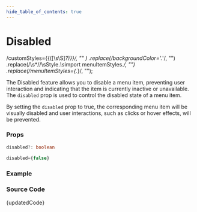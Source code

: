 ```yaml
---
hide_table_of_contents: true
---
```



# Disabled

  /customStyles=\{\{([\s\S]*?)\}\}/,
  ""
)
  .replace(/backgroundColor='.*'/, "")
  .replace(/\s*\/\/\sStyle.*\s*import menuItemStyles.*/, "")
  .replace(/menuItemStyles={.*}/, "");

The Disabled feature allows you to disable a menu item, preventing user interaction and indicating that the item is currently inactive or unavailable. The `disabled` prop is used to control the disabled state of a menu item.

By setting the `disabled` prop to true, the corresponding menu item will be visually disabled and user interactions, such as clicks or hover effects, will be prevented.

### Props

```ts noCopy
disabled?: boolean
```

```ts noCopy title='Default Value'
disabled={false}
```

### Example

<BrowserWindow url="/vertical-menu/menu-item/disabled">
  <Provider>
    <Disabled />
  </Provider>
</BrowserWindow>

### Source Code

<TsToJsCodeSnippet>{updatedCode}</TsToJsCodeSnippet>
